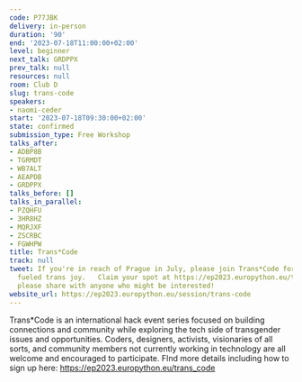 ```yaml
---
code: P77JBK
delivery: in-person
duration: '90'
end: '2023-07-18T11:00:00+02:00'
level: beginner
next_talk: GRDPPX
prev_talk: null
resources: null
room: Club D
slug: trans-code
speakers:
- naomi-ceder
start: '2023-07-18T09:30:00+02:00'
state: confirmed
submission_type: Free Workshop
talks_after:
- ADBP8B
- TGRMDT
- WB7ALT
- AEAPDB
- GRDPPX
talks_before: []
talks_in_parallel:
- PZQHFU
- 3HR8HZ
- MQRJXF
- ZSCRBC
- FGWHPW
title: Trans*Code
track: null
tweet: If you're in reach of Prague in July, please join Trans*Code for a day of tech
  fueled trans joy.   Claim your spot at https://ep2023.europython.eu/trans_code  And
  please share with anyone who might be interested!
website_url: https://ep2023.europython.eu/session/trans-code
---
```


Trans\*Code is an international hack event series focused on building connections and community while exploring the tech side of transgender issues and opportunities. Coders, designers, activists, visionaries of all sorts, and community members not currently working in technology are all welcome and encouraged to participate. FInd more details including how to sign up here: https://ep2023.europython.eu/trans_code